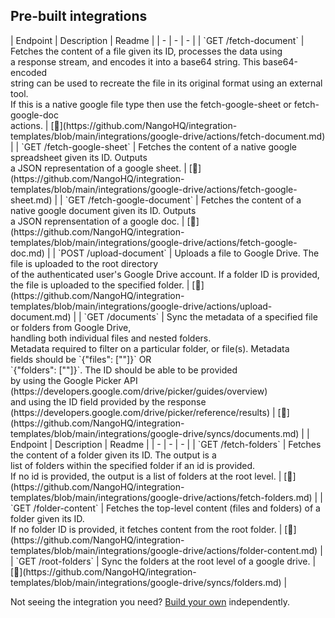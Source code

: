 
## Pre-built integrations

<AccordionGroup>


<Accordion title="Documents">
| Endpoint | Description | Readme |
| - | - | - |
| `GET /fetch-document` | Fetches the content of a file given its ID, processes the data using<br />a response stream, and encodes it into a base64 string. This base64-encoded<br />string can be used to recreate the file in its original format using an external tool.<br />If this is a native google file type then use the fetch-google-sheet or fetch-google-doc<br />actions. | [🔗](https://github.com/NangoHQ/integration-templates/blob/main/integrations/google-drive/actions/fetch-document.md) |
| `GET /fetch-google-sheet` | Fetches the content of a native google spreadsheet given its ID. Outputs<br />a JSON representation of a google sheet. | [🔗](https://github.com/NangoHQ/integration-templates/blob/main/integrations/google-drive/actions/fetch-google-sheet.md) |
| `GET /fetch-google-document` | Fetches the content of a native google document given its ID. Outputs<br />a JSON reprensentation of a google doc. | [🔗](https://github.com/NangoHQ/integration-templates/blob/main/integrations/google-drive/actions/fetch-google-doc.md) |
| `POST /upload-document` | Uploads a file to Google Drive. The file is uploaded to the root directory<br />of the authenticated user's Google Drive account. If a folder ID is provided,<br />the file is uploaded to the specified folder. | [🔗](https://github.com/NangoHQ/integration-templates/blob/main/integrations/google-drive/actions/upload-document.md) |
| `GET /documents` | Sync the metadata of a specified file or folders from Google Drive,<br />handling both individual files and nested folders.<br />Metadata required to filter on a particular folder, or file(s). Metadata<br />fields should be `{"files": ["<some-id>"]}` OR<br />`{"folders": ["<some-id>"]}`. The ID should be able to be provided<br />by using the Google Picker API<br />(https://developers.google.com/drive/picker/guides/overview)<br />and using the ID field provided by the response<br />(https://developers.google.com/drive/picker/reference/results) | [🔗](https://github.com/NangoHQ/integration-templates/blob/main/integrations/google-drive/syncs/documents.md) |
</Accordion>


<Accordion title="Folders">
| Endpoint | Description | Readme |
| - | - | - |
| `GET /fetch-folders` | Fetches the content of a folder given its ID. The output is a<br />list of folders within the specified folder if an id is provided.<br />If no id is provided, the output is a list of folders at the root level. | [🔗](https://github.com/NangoHQ/integration-templates/blob/main/integrations/google-drive/actions/fetch-folders.md) |
| `GET /folder-content` | Fetches the top-level content (files and folders) of a folder given its ID.<br />If no folder ID is provided, it fetches content from the root folder. | [🔗](https://github.com/NangoHQ/integration-templates/blob/main/integrations/google-drive/actions/folder-content.md) |
| `GET /root-folders` | Sync the folders at the root level of a google drive. | [🔗](https://github.com/NangoHQ/integration-templates/blob/main/integrations/google-drive/syncs/folders.md) |
</Accordion>

</AccordionGroup>

<Tip>Not seeing the integration you need? [Build your own](https://docs.nango.dev/guides/custom-integrations/overview) independently.</Tip>
